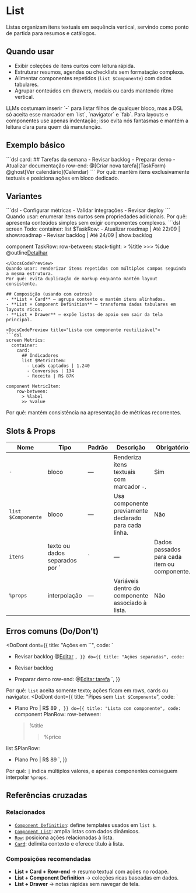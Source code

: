 # List
Listas organizam itens textuais em sequência vertical, servindo como ponto de partida para resumos e catálogos.

## Quando usar
- Exibir coleções de itens curtos com leitura rápida.
- Estruturar resumos, agendas ou checklists sem formatação complexa.
- Alimentar componentes repetidos (`list $Componente`) com dados tabulares.
- Agrupar conteúdos em drawers, modais ou cards mantendo ritmo vertical.

<Attention title="Indentação primeiro, hífen apenas em listas">
LLMs costumam inserir `-` para listar filhos de qualquer bloco, mas a DSL só aceita esse marcador em `list`, `navigator` e `fab`. Para layouts e componentes use apenas indentação; isso evita nós fantasmas e mantém a leitura clara para quem dá manutenção.
</Attention>

## Exemplo básico
<DocsCodePreview title="Lista com ações separadas">
```dsl
card:
  ## Tarefas da semana
  - Revisar backlog
  - Preparar demo
  - Atualizar documentação
  row-end:
    @[Criar nova tarefa](TaskForm)
    @ghost[Ver calendário](Calendar)
```
</DocsCodePreview>
Por quê: mantém itens exclusivamente textuais e posiciona ações em bloco dedicado.

## Variantes
<DocsCodePreview title="Lista simples">
```dsl
- Configurar métricas
- Validar integrações
- Revisar deploy
```
</DocsCodePreview>
Quando usar: enumerar itens curtos sem propriedades adicionais.
Por quê: apresenta conteúdos simples sem exigir componentes complexos.

<DocsCodePreview title="Lista baseada em componente">
```dsl
screen Todo:
  container:
    list $TaskRow:
      - Atualizar roadmap | Até 22/09 | show:roadmap
      - Revisar backlog | Até 24/09 | show:backlog

component TaskRow:
  row-between:
    stack-tight:
      > %title
      >>> %due
    @outline[Detalhar](%action)
```
</DocsCodePreview>
Quando usar: renderizar itens repetidos com múltiplos campos seguindo a mesma estrutura.
Por quê: evita duplicação de markup enquanto mantém layout consistente.

## Composição (usando com outros)
- **List + Card** — agrupa contexto e mantém itens alinhados.
- **List + Component Definition** — transforma dados tabulares em layouts ricos.
- **List + Drawer** — expõe listas de apoio sem sair da tela principal.

<DocsCodePreview title="Lista com componente reutilizável">
```dsl
screen Metrics:
  container:
    card:
      ## Indicadores
      list $MetricItem:
        - Leads captados | 1.240
        - Conversões | 134
        - Receita | R$ 87K

component MetricItem:
    row-between:
      > %label
      >> %value
```
</DocsCodePreview>
Por quê: mantém consistência na apresentação de métricas recorrentes.

## Slots & Props
| Nome | Tipo | Padrão | Descrição | Obrigatório |
| --- | --- | --- | --- | --- |
| `-` | bloco | — | Renderiza itens textuais com marcador `-`. | Sim |
| `list $Componente` | bloco | — | Usa componente previamente declarado para cada linha. | Não |
| `itens` | texto ou dados separados por `|` | — | Dados passados para cada item ou componente. | Sim |
| `%props` | interpolação | — | Variáveis dentro do componente associado à lista. | Não |

## Erros comuns (Do/Don’t)
<DoDont
  dont={{
    title: "Ações em ``",
    code: `

  - Revisar backlog @[Editar](TaskForm)
    `,
  }}
  do={{
    title: "Ações separadas",
    code: `

  - Revisar backlog
  - Preparar demo
row-end:
  @[Editar tarefa](TaskForm)
    `,
  }}
>
  Por quê: `list` aceita somente texto; ações ficam em rows, cards ou navigator.
</DoDont>
<DoDont
  dont={{
    title: "Pipes sem `list $Componente`",
    code: `

  - Plano Pro | R$ 89
    `,
  }}
  do={{
    title: "Lista com componente",
    code: `
component PlanRow:
  row-between:
    > %title
    >> %price

list $PlanRow:
  - Plano Pro | R$ 89
    `,
  }}
>
  Por quê: `|` indica múltiplos valores, e apenas componentes conseguem interpolar `%props`.
</DoDont>

## Referências cruzadas

### Relacionados
- [`Component Definition`](./component-definition): define templates usados em `list $`.
- [`Component List`](./component-list): amplia listas com dados dinâmicos.
- [`Row`](./row): posiciona ações relacionadas à lista.
- [`Card`](./card): delimita contexto e oferece título à lista.

### Composições recomendadas
- **List + Card + Row-end** → resumo textual com ações no rodapé.
- **List + Component Definition** → coleções ricas baseadas em dados.
- **List + Drawer** → notas rápidas sem navegar de tela.


